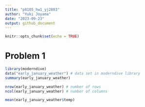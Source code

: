 ```yaml
---
title: "p8105_hw1_yj2803"
author: "Yuki Joyama"
date: "2023-09-23"
output: github_document
---
```


```r
knitr::opts_chunk$set(echo = TRUE)
```

# Problem 1
```r
library(moderndive)
data("early_january_weather") # data set in moderndive library
summary(early_january_weather)

nrow(early_january_weather) # number of rows
ncol(early_january_weather) # number of columns

mean(early_january_weather$temp)
```



